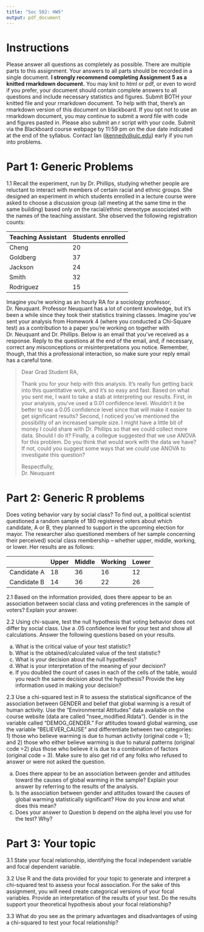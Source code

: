 ```yaml
---
title: "Soc 502: HW5"
output: pdf_document
---
```


# Instructions
Please answer all questions as completely as possible.  There are multiple parts to this assignment.  Your answers to all parts should be recorded in a single document. **I strongly recommend completing Assignment 5 as a knitted rmarkdown document.** You may knit to html or pdf, or even to word if you prefer, your document should contain complete answers to all questions and include necessary statistics and figures. Submit BOTH your knitted file and your rmarkdown document. To help with that, there’s an rmarkdown version of this document on blackboard. If you opt not to use an rmarkdown document, you may continue to submit a word file with code and figures pasted in. Please also submit an r script with your code. Submit via the Blackboard course webpage by 11:59 pm on the due date indicated at the end of the syllabus. Contact Ian ([ikennedy@uic.edu](ikennedy@uic.edu)) early if you run into problems.   

# Part 1: Generic Problems  

1.1 Recall the experiment, run by Dr. Phillips, studying whether people are reluctant to interact with members of certain racial and ethnic groups. She designed an experiment in which students enrolled in a lecture course were asked to choose a discussion group (all meeting at the same time in the same building) based only on the racial/ethnic stereotype associated with the names of the teaching assistant. She observed the following registration counts: 

Teaching Assistant	Students enrolled 
------------------  -----------------
Cheng	                20
Goldberg	            37
Jackson	              24
Smith	                32
Rodriguez	            15
------------------  -----------------

Imagine you're working as an hourly RA for a sociology professor, Dr. Neuquant. Professor Neuquant has a lot of content knowledge, but it's been a while since they took their statistics training classes. Imagine you've sent your analysis from Homework 4 (where you conducted a Chi-Square test) as a contribution to a paper you're working on together with Dr. Neuquant and Dr. Phillips. Below is an email that you've received as a response. Reply to the questions at the end of the email, and, if necessary, correct any misconceptions or misinterpretations you notice. Remember, though, that this a professional interaction, so make sure your reply email has a careful tone.

> Dear Grad Student RA,
> 
> Thank you for your help with this analysis. It's really fun getting back into this quantitative work, and it's so easy and fast. Based on what you sent me, I want to take a stab at interpreting our results. First, in your analysis, you've used a 0.01 confidence level. Wouldn't it be better to use a 0.05 confidence level since that will make it easier to get significant results? Second, I noticed you've mentioned the possibility of an increased sample size. I might have a little bit of money I could share with Dr. Phillips so that we could collect more data. Should I do it? Finally, a collegue suggested that we use ANOVA for this problem. Do you think that would work with the data we have? If not, could you suggest some ways that we _could_ use ANOVA to investigate this question?
> 
> Respectfully,  
> Dr. Neuquant

# Part 2: Generic R problems
  
Does voting behavior vary by social class? To find out, a political scientist questioned a random sample of 180
registered voters about which candidate, A or B, they planned to support in the upcoming election for mayor. The
researcher also questioned members of her sample concerning their perceived) social class membership – whether
upper, middle, working, or lower. Her results are as follows:

            Upper  Middle Working Lower
----------- ------ ------ ------- -----
Candidate A   18     36     16     12
Candidate B   14     36     22     26
----------- ------ ------ ------- -----

2.1 Based on the information provided, does there appear to be an association between social class and voting
preferences in the sample of voters? Explain your answer.  
  
2.2 Using chi-square, test the null hypothesis that voting behavior does not differ by social class. Use a .05 confidence
level for your test and show all calculations. Answer the following questions based on your results.  
  
  a. What is the critical value of your test statistic?  
  b. What is the obtained/calculated value of the test statistic?  
  c. What is your decision about the null hypothesis?  
  d. What is your interpretation of the meaning of your decision?  
  e. If you doubled the count of cases in each of the cells of the table, would you reach the same decision about the hypothesis? Provide the key information used in making your decision?  

2.3 Use a chi-squared test in R to assess the statistical significance of the association between GENDER and belief that global warming is a result of human activity. Use the "Environmental Attitudes” data available on the course website (data are called "nsee_modified.Rdata"). Gender is in the variable called "DEMOG_GENDER." For attitudes toward global warming, use the variable "BELIEVER_CAUSE" and differentiate between two categories: 1) those who believe warming is due to human activity (original code = 1); and 2) those who either believe warming is due to natural patterns (original code =2) plus those who believe it is due to  a combination of factors (original code = 3). Make sure to also get rid of any folks who refused to answer or were not asked the question.   
  
  a.	Does there appear to be an association between gender and attitudes toward the causes of global warming in the sample? Explain your answer by referring to the results of the analysis.   
  b.	Is the association between gender and attitudes toward the causes of global warming statistically significant?  How do you know and what does this mean?   
  c.	Does your answer to Question b depend on the alpha level you use for the test? Why?  


# Part 3: Your topic  
  
3.1	State your focal relationship, identifying the focal independent variable and focal dependent variable.   

3.2 Use R and the data provided for your topic to generate and interpret a chi-squared test to assess your focal
association. For the sake of this assignment, you will need create categorical versions of your focal variables.
Provide an interpretation of the results of your test. Do the results support your theoretical hypothesis about your
focal relationship?  

3.3 What do you see as the primary advantages and disadvantages of using a chi-squared to test your focal relationship?


  